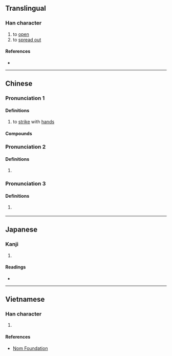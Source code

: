 {{character info}}
==Translingual==

===Han character===
{{Han char|rn=64|rad=手|as=08|sn=11|four=56040|canj=QHWJ|ids=⿰扌卑}}

# to [[open]]
# to [[spread out]]

====References====
* {{Han ref|kx=0435.080|dkj=12200|dj=0784.250|hdz=31899.010|uh=636D|ud=25453|bh=D579|bd=54649}}

----

==Chinese==
{{zh-forms}}

===Pronunciation 1===
{{zh-pron
|m=bǎi
|c=baai2
|mc=y
|oc=y
|cat=v
}}

====Definitions====
{{zh-hanzi}}

# {{lb|zh|literary}} to [[strike]] with [[hand]]s

====Compounds====
{{zh-der|捭闔縱橫|捭闔|縱橫捭闔}}

===Pronunciation 2===
{{zh-pron
|m=bò
|cat=v
}}

====Definitions====
{{zh-hanzi}}

# {{lb|zh|literary}} {{zh-alt-form|擘|to [[open]]; to [[tear]] [[apart]]}}

===Pronunciation 3===
{{zh-pron
|m=bǐ
|cat=v
}}

====Definitions====
{{zh-hanzi}}

# {{zh-hg}} {{zh-alt-form|㪏|to [[ruin]]}}

----

==Japanese==

===Kanji===
{{ja-kanji|grade=|rs=手08}}

# {{rfdef|ja|sort=手08}}

====Readings====
* {{ja-readings|on=[[はい]] (hai), [[は]] (ha), [[へい]] (hei)|kun=}}

----

==Vietnamese==

===Han character===
{{vi-hantu|rs=手08|bới}}

# {{rfdef|vi|sort=手08}}

====References====
* [http://nomfoundation.org/common/nom_details.php?codepoint=636d Nom Foundation]